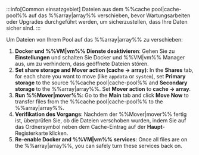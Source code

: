 :::info[Common einsatzgebiet]
Dateien aus dem %%cache pool|cache-pool%% auf das %%array|array%% verschieben, bevor Wartungsarbeiten oder Upgrades durchgeführt werden, um sicherzustellen, dass Ihre Daten sicher sind.
:::

Um Dateien von Ihrem Pool auf das %%array|array%% zu verschieben:

1. **Docker und %%VM|vm%% Dienste deaktivieren**: Gehen Sie zu **Einstellungen** und schalten Sie Docker und %%VM|vm%% Manager aus, um zu verhindern, dass geöffnete Dateien stören.
2. **Set share storage and Mover action (cache → array)**: In the **Shares** tab, for each share you want to move (like `appdata` or `system`), set **Primary storage** to the source %%cache pool|cache-pool%% and **Secondary storage** to the %%array|array%%. Set **Mover action** to **cache → array**.
3. **Run %%Mover|mover%%**: Go to the **Main** tab and click **Move Now** to transfer files from the %%cache pool|cache-pool%% to the %%array|array%%.
4. **Verifikation des Vorgangs**: Nachdem der %%Mover|mover%% fertig ist, überprüfen Sie, ob die Dateien verschoben wurden, indem Sie auf das Ordnersymbol neben dem Cache-Eintrag auf der **Haupt**-Registerkarte klicken.
5. **Re-enable Docker and %%VM|vm%% services**: Once all files are on the %%array|array%%, you can safely turn these services back on.
